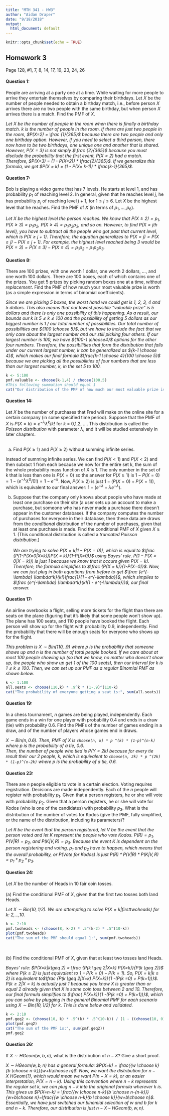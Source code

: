 ```yaml
---
title: "MTH 341 - HW3"
author: "Aidan Draper"
date: "9/18/2018"
output:
  html_document: default
---
```


```r
knitr::opts_chunk$set(echo = TRUE)
```

## Homework 3

Page 128, #1, 7, 8, 14, 17, 19, 23, 24, 26

#### Question 1:
People are arriving at a party one at a time. While waiting for more people to arrive they entertain themselves by comparing their birthdays. Let $X$ be the number of people needed to obtain a birthday match, i.e., before person $X$ arrives there are no two people with the same birthday, but when person $X$ arrives there is a match. Find the PMF of $X$.

<i>Let X be the number of people in the room when there is finally a birthday match. $k$ is the number of people in the room. If there are just two people in the room,  $P(X=2) = \frac {1}{365}$ because there are two people and only one birthday option. However, if you need to select a third person, there now have to be two birthdays, one unique one and another that is shared. However, $P(X=3)$ is not simply $\frac {2}{365}$ because you must disclude the probability that the first event, $P(X=2)$ had a match. Therefore, $P(X=3) = (1 - P(X=2)) * \frac{2}{365}$. If we generalize this formula, we get $P(X = k) = (1 - P(X= k-1)) * \frac{k-1}{365}$.
</i>

#### Question 7:
Bob is playing a video game that has 7 levels. He starts at level 1, and has probability $p_1$ of reaching level 2. In general, given that he reaches level $j$, he has probability $p_j$ of reaching level $j$ + 1, for $1\leq j \leq 6$. Let $X$ be the highest level that he reaches. Find the PMF of $X$ (in terms of $p_1, ...,p_6$).

<i>Let X be the highest level the person reaches. We know that $P(X\geq2) = p_1$, $P(X\geq3) = p_1p_2$, $P(X\geq4) = p_1p_2p_3$, and so on. However, to find $P(X=jth$ level$)$, you have to subtract all the people who got past that current level, which is $P(X\geq j+1)$. Therefore, the equation generalizes to $P(X=j) = P(X\geq j) -P(X\geq j+1)$. For example, the highest level reached being 3 would be $P(X=3) = P(X\geq 3) -P(X\geq 4) = p_1p_2-p_1p_2p_3$.
</i>

#### Question 8:
There are 100 prizes, with one worth 1 dollar, one worth 2 dollars, ..., and one worth 100 dollars. There are 100 boxes, each of which contains one of the prizes. You get 5 prizes by picking random boxes one at a time, <i>without replacement</i>. Find the PMF of how much your most valuable prize is worth (as a simple expression in terms of binomial coefficients).

<i> Since we are picking 5 boxes, the worst hand we could get is 1, 2, 3, 4 and 5 dollars. This also means that our lowest possible "valuable prize" is 5 dollars and there is only one possibility of this happening. As a result, our bounds our $k$ is $5 \leq k\leq100$ and the possibility of getting 5 dollars as our biggest number is 1 / our total number of possibilities. Our total number of possibilities are ${100 \choose 5}$, but we have to include the fact that we only care about the largest number and our still picking four others. If our largest number is 100, we have ${100-1 \choose4}$ options for the other four numbers. Therefore, the possibilities that form the distribution that falls under our current largest number, $k$ can be generalized as ${k-1 \choose 4}$, which makes our final formula $\frac{k-1 \choose 4}{100 \choose 5}$ because we are picking all the possibilities of four numbers that are less than our largest number, $k$, in the set 5 to 100.
</i>
```r
k <- 5:100
pmf.valuable <- choose(k-1,4) / choose(100,5)
#This following summation should equal 1
cat("Our distribution of the PMF of how much our most valuable prize is worth is equal to: ", sum(pmf.valuable))
```

#### Question 14:
Let $X$ be the number of purchases that Fred will make on the online site for a certain company (in some specified time period). Suppose that the PMF of $X$ is $P(X=k)=e^{-\lambda} \lambda^k/k!$ for $k$ = 0,1,2, .... This distribution is called the <i>Poisson distribution</i> with parameter $\lambda$, and it will be studied extensively in later chapters. 
<br><br>

(a) Find $P(X\geq1)$ and $P(X\geq2)$ without summing infinite series.

Instead of summing infinite series. We can find $P(X \lt 1)$ and $P(X \lt 2)$ and then subract 1 from each because we now for the entire set k, the sum of the whole probability mass function of X is 1. The only number in the set of k that is less than one is $P(X=0)$ so the answer for $P(X\geq1)$ is $1-P(X=0)= 1 - (e^{-\lambda} \lambda^0/0!) = 1 - e^{-\lambda}$. Now, $P(X\geq2)$ is just $1 - (P(X=0) + P(X=1))$, which is equivalent to our final answer: $1 - (e^{-\lambda} + \lambda e^{-\lambda})$.


(b) Suppose that the company only knows about people who have made at least one purchase on their site (a user sets up an account to make a purchase, but someone who has never made a purchase there doesn't appear in the customer database). If the company computes the number of purchases for everyone in their database, then these data are draws from the <i>conditional</i> distribution of the number of purchases, given that at least one purchase is made. Find the conditional PMF of $X$ given $X\geq1$. (This conditional distribution is called a <i>truncated Poisson distribution</i>.)
<br><br>
<i>We are trying to solve $P(X=k|1-P(X=0))$, which is equal to $\frac {P(1-P(X=0|X=k)))P(X = k)}{1-P(X=0)}$ using Bayes' rule. $P(1-P(X=0|X=k)))$ is just 1 because we know that it occurs given $P(X=k)$. Therefore, the formula simplifies to $\frac {P(X = k)}{1-P(X=0)}$. Now, we can just plug in both equations from before to get $\frac {e^{-\lambda} \lambda^k}{k!}\frac{1}{1 - e^{-\lambda}}$, which simplies to $\frac {e^{-\lambda} \lambda^k}{k!(1 - e^{-\lambda})}$, our final answer.</i>

 
#### Question 17:
An airline overbooks a flight, selling more tickets for the flight than there are seats on the plane (figuring that it's likely that some people won't show up). The plane has 100 seats, and 110 people have booked the flight. Each person will show up for the flight with probability 0.9, independently. Find the probability that there will be enough seats for everyone who shows up for the flight.

<i> This problem is $X \sim Bin(110,.9)$ where p is the probability that someone shows up and n is the number of total people booked. If we care about at most 100 people showing up (so that we know, no matter who doesn't show up, the people who show up get 1 of the 100 seats), then our interval for $k$ is $1\leq k \leq 100$. Then, we can set up our PMF as a regular Binomial PMF as shown below.
</i>
```r
k <- 1:100
all.seats <- choose(110,k) * .9^k * (1-.9)^(110-k)
cat("The probability of everyone getting a seat is:", sum(all.seats))
```

#### Question 19:
In a chess tournament, $n$ games are being played, independently. Each game ends in a win for one player with probability 0.4 and ends in a draw (tie) with probability 0.6. Find the PMFs of the number of games ending in a draw, and of the number of players whose games end in draws.

<i>$X \sim Bin(n,0.6)$. Then, PMF of X is `choose(n, k) * p ^(k) * (1-p)^(n-k)` where p is the probability of a tie, 0.6.
<br>Then, the number of people who tied is $P(Y = 2k)$ because for every tie result their our 2 people, $k$, which is equivalent to `choose(n, 2k) * p ^(2k) * (1-p)^(n-2k)` where p is the probability of a tie, 0.6.
</i>


#### Question 23:
There are $n$ people eligible to vote in a certain election. Voting requires registration. Decisions are made independently. Each of the $n$ people will register with probability $p_1$. Given that a person registers, he or she will vote with probability $p_2$. Given that a person registers, he or she will vote for Kodos (who is one of the candidates) with probability $p_3$. What is the distribution of the number of votes for Kodos (give the PMF, fully simplified, or the name of the distribution, including its parameters)? 

<i>Let $R$ be the event that the person registered, let $V$ be the event that the person voted and let $K$ represent the people who vote Kodos. $P(R) = p_1$, $P(V|R) = p_2$, and $P(K|V,R) = p_3$. Because the event K is dependent on the person registering and voting, $p_1$ and $p_2$ have to happen, which means that the overall probability, or $P($Vote for Kodos$)$ is just $P(R)*P(V|R) *P(K|V,R)= p_1 * p_2 * p_3$.
</i>


#### Question 24:
Let $X$ be the number of Heads in 10 fair coin tosses.
<br><br>
(a) Find the conditional PMF of $X$, given that the first two tosses both land Heads.

<i>Let $X \sim Bin(10, 1/2)$. We are attempting to solve $P(X = k | first two heads)$ for k: 2,...,10. 
</i>
```r
k <- 2:10
pmf.twoheads <- (choose(8, k-2) * .5^(k-2) * .5^(10-k))
plot(pmf.twoheads)
cat("The sum of the PMF should equal 1:", sum(pmf.twoheads))
```
<br><br>
(b) Find the conditional PMF of $X$, given that at least two tosses land Heads.

<i>
Bayes' rule: $P(X=k|k\geq 2) = \frac {P(k \geq 2|X=k) P(X=k)}{P(k \geq 2)}$ where $P(k \geq 2)$ is just equivalent to $1 -P(k =0) - P(k=1)$. So, $P(X=k|k\geq 2)$ is equivalent to$\frac {P(k \geq 2|X=k) P(X=k)}{1 -(P(k =0) + P(k=1))}$. $P(k \geq 2|X=k)$ is actually just 1 because you know $X$ is greater than or equal 2 already given that X is some coin toss between 2 and 10. Therefore, our final formula simplifies to $\frac{ P(X=k)}{1 -(P(k =0) + P(k=1))}$, which you can solve by plugging in the general Binomial PMF for each scenario using $X \sim Bin(10, 1/2)$ for k. This is done below and validated.
</i>
```r
k <- 2:10
pmf.geq2 <- (choose(10, k) * .5^(k) * .5^(10-k)) / (1 - ((choose(10, 0) * .5^(0) * .5^(10)) + (choose(10, 1) * .5^(1) * .5^(9))))
plot(pmf.geq2)
cat("The sum of the PMF is:", sum(pmf.geq2))
pmf.geq2
```

#### Question 26:
If $X\sim HGeom(w,b,n)$, what is the distribution of $n-X$? Give a short proof.

<i>$X\sim HGeom(w,b,n)$ has a general formula: $P(X=k) = \frac{{w \choose k}{b \choose n-k}}{w+b\choose n}$. Now, we want the distribution for $n - X ~ HGeom(?)$, which would mean we want $P(n-X=k)$, or an easier interpretation, $P(X=n-k)$. Using this convention where $n-k$ represents the regular set $k$, we can plug $n-k$ into the origional formula wherever $k$ is. This gives us $P(X=n-k) = \frac{{w \choose n-k}{b \choose n-(n-k)}}{w+b\choose n}=\frac{{w \choose n-k}{b \choose k}}{w+b\choose n}$. Essentially, we have just switched our binomial selection of $w$ and $b$ for $k$ and $n-k$. Therefore, our distribution is just $n-X\sim$ HGeom$(b,w,n)$.
</i>
